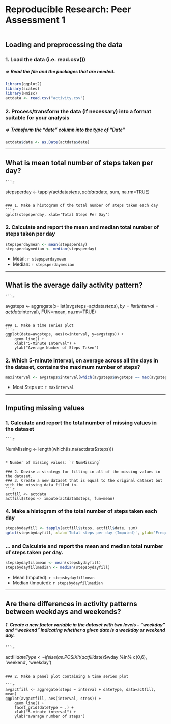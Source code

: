 # Reproducible Research: Peer Assessment 1

```{r, echo=FALSE, results='hide', warning=FALSE, message=FALSE}

```

## Loading and preprocessing the data
### 1. Load the data (i.e. read.csv())
##### => Read the file and the packages that are needed.
```{r, results='markup', warning=TRUE, message=TRUE}
library(ggplot2)
library(scales)
library(Hmisc)
actdata <- read.csv("activity.csv")
```
### 2. Process/transform the data (if necessary) into a format suitable for your analysis
##### => Transform the "date" column into the type of "Date"
```{r}
actdata$date <- as.Date(actdata$date)
```

-----

## What is mean total number of steps taken per day?
    ```{r}
stepsperday <- tapply(actdata$steps, actdata$date, sum, na.rm=TRUE)
```

### 1. Make a histogram of the total number of steps taken each day
```{r}
qplot(stepsperday, xlab='Total Steps Per Day')
```

### 2. Calculate and report the mean and median total number of steps taken per day
```{r}
stepsperdaymean <- mean(stepsperday)
stepsperdaymedian <- median(stepsperday)
```
* Mean: `r stepsperdaymean`
* Median:  `r stepsperdaymedian`

-----
    
## What is the average daily activity pattern?
    ```{r}
avgsteps <- aggregate(x=list(avgsteps=actdata$steps), by=list(interval=actdata$interval), FUN=mean, na.rm=TRUE)
```

### 1. Make a time series plot
```{r}
ggplot(data=avgsteps, aes(x=interval, y=avgsteps)) +
    geom_line() +
    xlab("5-Minute Interval") +
    ylab("Average Number of Steps Taken") 
```

### 2. Which 5-minute interval, on average across all the days in the dataset, contains the maximum number of steps?
```{r}
maxinterval <- avgsteps$interval[which(avgsteps$avgsteps == max(avgsteps$avgsteps))]
```

* Most Steps at: `r maxinterval`

----
    
## Imputing missing values
### 1. Calculate and report the total number of missing values in the dataset 
    ```{r}
NumMissing <- length(which(is.na(actdata$steps)))
```

* Number of missing values: `r NumMissing`

### 2. Devise a strategy for filling in all of the missing values in the dataset.
### 3. Create a new dataset that is equal to the original dataset but with the missing data filled in.
```{r}
actfill <- actdata
actfill$steps <- impute(actdata$steps, fun=mean)
```


### 4. Make a histogram of the total number of steps taken each day 
```{r}
stepsbydayfill <- tapply(actfill$steps, actfill$date, sum)
qplot(stepsbydayfill, xlab='Total steps per day (Imputed)', ylab='Frequency using binwith 500', binwidth=500)
```

### ... and Calculate and report the mean and median total number of steps taken per day. 
```{r}
stepsbydayfillmean <- mean(stepsbydayfill)
stepsbydayfillmedian <- median(stepsbydayfill)
```
* Mean (Imputed): `r stepsbydayfillmean`
* Median (Imputed):  `r stepsbydayfillmedian`


----
    
## Are there differences in activity patterns between weekdays and weekends?
##### 1. Create a new factor variable in the dataset with two levels – “weekday” and “weekend” indicating whether a given date is a weekday or weekend day.
    
    ```{r}
actfill$dateType <-  ifelse(as.POSIXlt(actfill$date)$wday %in% c(0,6), 'weekend', 'weekday')
```

### 2. Make a panel plot containing a time series plot

```{r}
avgactfill <- aggregate(steps ~ interval + dateType, data=actfill, mean)
ggplot(avgactfill, aes(interval, steps)) + 
    geom_line() + 
    facet_grid(dateType ~ .) +
    xlab("5-minute interval") + 
    ylab("avarage number of steps")
```
